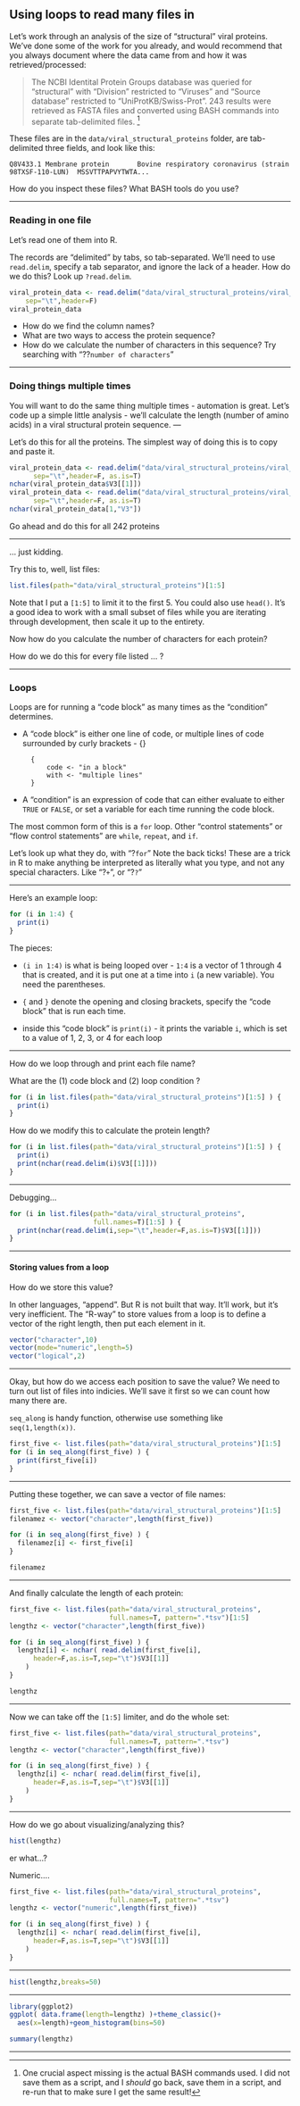 ## Using loops to read many files in

Let's work through an analysis of the size of "structural" viral proteins.
We've done some of the work for you already, and would recommend that you
always document where the data came from and how it was retrieved/processed:

> The NCBI Identital Protein Groups database was queried for "structural"
> with "Division" restricted to "Viruses" and "Source database" restricted
> to "UniProtKB/Swiss-Prot". 243 results were retrieved as FASTA files and 
> converted using BASH commands into separate tab-delimited files.
^[One crucial aspect missing is the actual BASH commands used. I did not
    save them as a script, and I *should* go back, save them in a script,
    and re-run that to make sure I get the same result!]

These files are in the `data/viral_structural_proteins` folder,
are tab-delimited three fields, and look like this:

    Q8V433.1 Membrane protein       Bovine respiratory coronavirus (strain 98TXSF-110-LUN)  MSSVTTPAPVYTWTA...

How do you inspect these files?
What BASH tools do you use?

---

### Reading in one file

Let's read one of them into R.

The records are "delimited" by tabs, so tab-separated.
We'll need to use `read.delim`, specify a tab separator, and ignore the lack
of a header. How do we do this? Look up `?read.delim`.

```{=html}
<div class="incremental">
```


```r
viral_protein_data <- read.delim("data/viral_structural_proteins/viral_proteins_100.tsv",
    sep="\t",header=F)
viral_protein_data
```

- How do we find the column names?
- What are two ways to access the protein sequence?
- How do we calculate the number of characters in this sequence?
    Try searching with "??`number of characters`"

```{=html}
</div>
```

---


### Doing things multiple times


You will want to do the same thing multiple
times - automation is great. Let's code up a
simple little analysis - we'll calculate the
length (number of amino acids) in a viral
structural protein sequence.
---

Let's do this for all the proteins.
The simplest way of doing this is to copy and
paste it.

```r
viral_protein_data <- read.delim("data/viral_structural_proteins/viral_proteins_002.tsv",
      sep="\t",header=F, as.is=T)
nchar(viral_protein_data$V3[[1]])
viral_protein_data <- read.delim("data/viral_structural_proteins/viral_proteins_003.tsv",
      sep="\t",header=F, as.is=T)
nchar(viral_protein_data[1,"V3"])
```

Go ahead and do this for all 242 proteins 

---

... just kidding.

Try this to, well, list files:

```r
list.files(path="data/viral_structural_proteins")[1:5]
```

Note that I put a `[1:5]` to limit it to the first 5.
You could also use `head()`. It's a good idea to work
with a small subset of files while you are iterating
through development, then scale it up to the entirety.

Now how do you calculate the number of characters for each protein?

How do we do this for every file listed ... ?

---

### Loops

<!-- video -->

Loops are for running a "code block" as many times
as the "condition" determines.

- A "code block" is either one line of code, or multiple
    lines of code surrounded by curly brackets - {}

        {
            code <- "in a block" 
            with <- "multiple lines" 
        }

- A "condition" is an expression of code that
    can either evaluate to either `TRUE` or `FALSE`, or 
    set a variable for each time running the code block.

The most common form of this is a `for` loop.
Other "control statements" or "flow control statements" are
`while`, `repeat`, and `if`.

Let's look up what they do, with "?`for`"
Note the back ticks! These are a trick in R to make anything
be interpreted as literally what you type, and not
any special characters. Like "?`+`", or "?`?`"

---

Here's an example loop:

```r
for (i in 1:4) {
  print(i)
}
```

The pieces:

- `(i in 1:4)` is what is being looped over - `1:4` is a vector of 
  1 through 4 that is created, and it is put one at a time into `i` 
  (a new variable). You need the parentheses.
  
- `{` and `}` denote the opening and closing brackets, specify the
  "code block" that is run each time.
  
- inside this "code block" is `print(i)` - it prints the variable `i`,
  which is set to a value of 1, 2, 3, or 4 for each loop

---

How do we loop through and print each file name?

What are the (1) code block and (2) loop condition ?

```{=html}
<div class="incremental">
```


```r
for (i in list.files(path="data/viral_structural_proteins")[1:5] ) {
  print(i)
}
```

How do we modify this to calculate the protein length?

```r
for (i in list.files(path="data/viral_structural_proteins")[1:5] ) {
  print(i)
  print(nchar(read.delim(i)$V3[[1]]))
}
```

```{=html}
</div>
```

---

Debugging...

```r
for (i in list.files(path="data/viral_structural_proteins",
                     full.names=T)[1:5] ) {
  print(nchar(read.delim(i,sep="\t",header=F,as.is=T)$V3[[1]]))
}
```

---

#### Storing values from a loop

How do we store this value?

In other languages, "append". But R is not built that way. It'll work,
but it's very inefficient. The "R-way" to store values from a loop
is to define a vector of the right length, 
then put each element in it.

```r
vector("character",10)
vector(mode="numeric",length=5)
vector("logical",2)
```

---

Okay, but how do we access each position to save the value?
We need to turn out list of files into indicies.
We'll save it first so we can count how many there are.

`seq_along` is handy function, otherwise use something like
`seq(1,length(x))`.

```r
first_five <- list.files(path="data/viral_structural_proteins")[1:5]
for (i in seq_along(first_five) ) {
  print(first_five[i])
}
```

---

Putting these together, we can save a vector of file names:

```r
first_five <- list.files(path="data/viral_structural_proteins")[1:5]
filenamez <- vector("character",length(first_five))

for (i in seq_along(first_five) ) {
  filenamez[i] <- first_five[i]
}

filenamez
```

---

And finally calculate the length of each protein:

```r
first_five <- list.files(path="data/viral_structural_proteins",
                         full.names=T, pattern=".*tsv")[1:5]
lengthz <- vector("character",length(first_five))

for (i in seq_along(first_five) ) {
  lengthz[i] <- nchar( read.delim(first_five[i],
      header=F,as.is=T,sep="\t")$V3[[1]]
    )
}

lengthz
```

---

Now we can take off the `[1:5]` limiter, and do the whole set:

```r
first_five <- list.files(path="data/viral_structural_proteins",
                         full.names=T, pattern=".*tsv")
lengthz <- vector("character",length(first_five))

for (i in seq_along(first_five) ) {
  lengthz[i] <- nchar( read.delim(first_five[i],
      header=F,as.is=T,sep="\t")$V3[[1]]
    )
}
```

---

How do we go about visualizing/analyzing this?

```r
hist(lengthz)
```

er what...?

Numeric....

```r
first_five <- list.files(path="data/viral_structural_proteins",
                         full.names=T, pattern=".*tsv")
lengthz <- vector("numeric",length(first_five))

for (i in seq_along(first_five) ) {
  lengthz[i] <- nchar( read.delim(first_five[i],
      header=F,as.is=T,sep="\t")$V3[[1]]
    )
}
```

---

```r
hist(lengthz,breaks=50)
```

---

```r
library(ggplot2)
ggplot( data.frame(length=lengthz) )+theme_classic()+
  aes(x=length)+geom_histogram(bins=50)

summary(lengthz)
```

---

